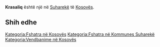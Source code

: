 {{Fshat në 
 | Emri                = Krasaliq
 | EmriAlt                = 
 | NAME_SHORT_FORM=      
 | NAME_GENERIC=      
 | NAME_SORT_NAME_RO=      KRASALIQ
 | FULL_NAME_RO = Krasaliq
 | FULL_NAME_ND_RO=Krasaliq
 | SORT_NAME_RG=KRASALIQ
 | FULL_NAME_RG=Krasaliq
 | FULL_NAME_ND_RG=Krasaliq
 | SRP_NAME_SHORT_FORM=      
 | SRP_NAME_GENERIC=      
 | SRP_NAME_SORT_NAME_RO=      
 | SRP_FULL_NAME_RO = 
 | SRP_FULL_NAME_ND_RO=
 | SRP_SORT_NAME_RG=
 | SRP_FULL_NAME_RG=
 | SRP_FULL_NAME_ND_RG=
 | Emri (Rasa dhanore) = 
 | Figura              = 
 | Shteti              = Kosovo
 | Komuna              = Suharekë
 | Kodi postar         = 
 | Sipërfaqja          = 

 | Popullsia           = 

 | Regj. i popullsisë  = 
 | Dend. e popullsisë  = 
 | Faqja zyrtare       = 
 <!--- Koordinatat ----> 
 | Gjerësia            = 42.743889
 | Gjatësia            = 20.904167
 | Lartësia            = 
}}
'''Krasaliq''' është një [[]] në [[Suharekë]] të [[Kosovës]].

<!-- == Gjeografia == -->
<!-- == Historia == -->
<!-- == Demografia == -->
== Shih edhe ==
{{Komuna Suharekë}}
{{Kosovo-Administrata-Cung}}

[[Kategoria:Fshatra në Kosovës]]
[[Kategoria:Fshatra në Kommunes Suharekë]]
[[Kategoria:Vendbanime në Kosovës]]